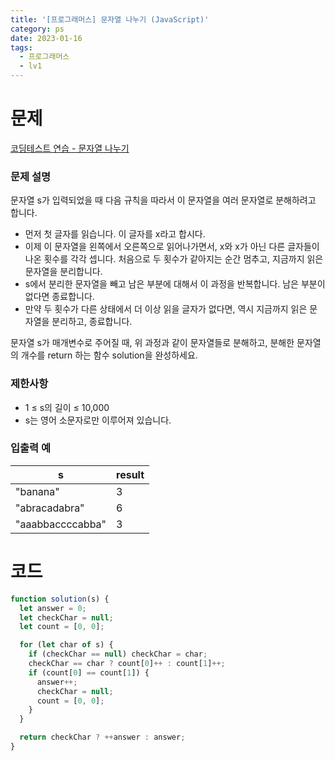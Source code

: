 ```yaml
---
title: '[프로그래머스] 문자열 나누기 (JavaScript)'
category: ps
date: 2023-01-16
tags:
  - 프로그래머스
  - lv1
---
```


# 문제

[코딩테스트 연습 - 문자열 나누기](https://school.programmers.co.kr/learn/courses/30/lessons/140108)

### 문제 설명

문자열 s가 입력되었을 때 다음 규칙을 따라서 이 문자열을 여러 문자열로 분해하려고 합니다.

- 먼저 첫 글자를 읽습니다. 이 글자를 x라고 합시다.
- 이제 이 문자열을 왼쪽에서 오른쪽으로 읽어나가면서, x와 x가 아닌 다른 글자들이 나온 횟수를 각각 셉니다. 처음으로 두 횟수가 같아지는 순간 멈추고, 지금까지 읽은 문자열을 분리합니다.
- s에서 분리한 문자열을 빼고 남은 부분에 대해서 이 과정을 반복합니다. 남은 부분이 없다면 종료합니다.
- 만약 두 횟수가 다른 상태에서 더 이상 읽을 글자가 없다면, 역시 지금까지 읽은 문자열을 분리하고, 종료합니다.

문자열 s가 매개변수로 주어질 때, 위 과정과 같이 문자열들로 분해하고, 분해한 문자열의 개수를 return 하는 함수 solution을 완성하세요.

### 제한사항

- 1 ≤ s의 길이 ≤ 10,000
- s는 영어 소문자로만 이루어져 있습니다.

### 입출력 예

| s                | result |
| ---------------- | ------ |
| "banana"         | 3      |
| "abracadabra"    | 6      |
| "aaabbaccccabba" | 3      |

# 코드

```js
function solution(s) {
  let answer = 0;
  let checkChar = null;
  let count = [0, 0];

  for (let char of s) {
    if (checkChar == null) checkChar = char;
    checkChar == char ? count[0]++ : count[1]++;
    if (count[0] == count[1]) {
      answer++;
      checkChar = null;
      count = [0, 0];
    }
  }

  return checkChar ? ++answer : answer;
}
```
